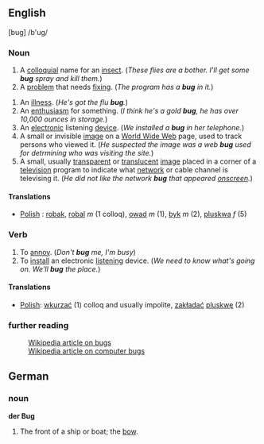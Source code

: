 ==English==
[bug] /b'ug/
===Noun===
#A [[colloquial]] name for an [[insect]].  (''These flies are a bother.  I'll get some '''bug''' spray and kill them.'')
#A [[problem]] that needs [[fixing]]. (''The program has a '''bug''' in it.'')

#An [[illness]]. (''He's got the flu '''bug'''.'')
#An [[enthusiasm]] for something.  (''I think he's a gold '''bug''', he has over 10,000 ounces in storage.'')
#An [[electronic]] listening [[device]].  (''We installed a '''bug''' in her telephone.'')
#A small or invisible [[image]] on a [[World Wide Web]] page, used to track persons who viewed it.  (''He suspected the image was a web '''bug''' used for detrmining who was visiting the site.'')
#A small, usually [[transparent]] or [[translucent]] [[image]] placed in a corner of a [[television]] program to indicate what [[network]] or cable channel is televising it.  (''He did not like the network '''bug''' that appeared [[onscreen]].'')

====Translations====

*[[Polish]] : [[robak]], [[robal]] ''m'' (1 colloq), [[owad]] ''m'' (1), [[byk]] ''m'' (2), [[pluskwa]] ''f'' (5)

===Verb===
#To [[annoy]].  (''Don't '''bug''' me, I'm busy'')
#To [[install]] an electronic [[listening]] device.  (''We need to know what's going on.  We'll '''bug''' the place.'')

====Translations====

*[[Polish]]: [[wkurzać]] (1) colloq and usually impolite, [[zakładać]] [[pluskwę]] (2) 

===further reading===
:[[w:bug|Wikipedia article on bugs]]
:[[w:computer bug|Wikipedia article on computer bugs]]

==German==
===noun===
'''der Bug'''

# The front of a ship or boat; the [[bow]].